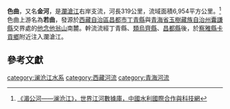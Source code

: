{{expand|time=2015-02-01T04:22:15+00:00}}
'''色曲'''，又名'''金河'''，是[[瀾滄江|瀾滄江]]右岸支流，河長319公里，流域面積6,954平方公里。<ref>[http://www.cws.net.cn/riverdata/Search.asp?CWSNewsID=17970 《湄公河——澜沧江》，世界江河數據庫，中國水利國際合作與科技網]{{dead link|date=2018年1月 |bot=InternetArchiveBot |fix-attempted=yes }}</ref>色曲上游名為'''若曲'''，發源於[[西藏自治區|西藏自治區]][[昌都市|昌都市]][[丁青縣|丁青縣]]與[[青海省|青海省]][[玉樹藏族自治州|玉樹藏族自治州]][[囊謙縣|囊謙縣]]交界處的[[他念他翁山|他念他翁山]]南麓。幹流流經丁青縣、[[類烏齊縣|類烏齊縣]]、[[昌都縣|昌都縣]]後，於[[察雅縣|察雅縣]][[卡貢鄉|卡貢鄉]]附近注入瀾滄江。

==參考文獻==
{{reflist}}

{{西南边境诸河}}

[[category:澜沧江水系|category:澜沧江水系]]
[[category:西藏河流|category:西藏河流]]
[[category:青海河流|category:青海河流]]
